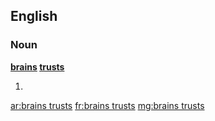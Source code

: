 ==English==

===Noun===
'''[[brain]]s [[trust]]s'''

# {{plural of|[[brains trust]]}}

[[ar:brains trusts]]
[[fr:brains trusts]]
[[mg:brains trusts]]